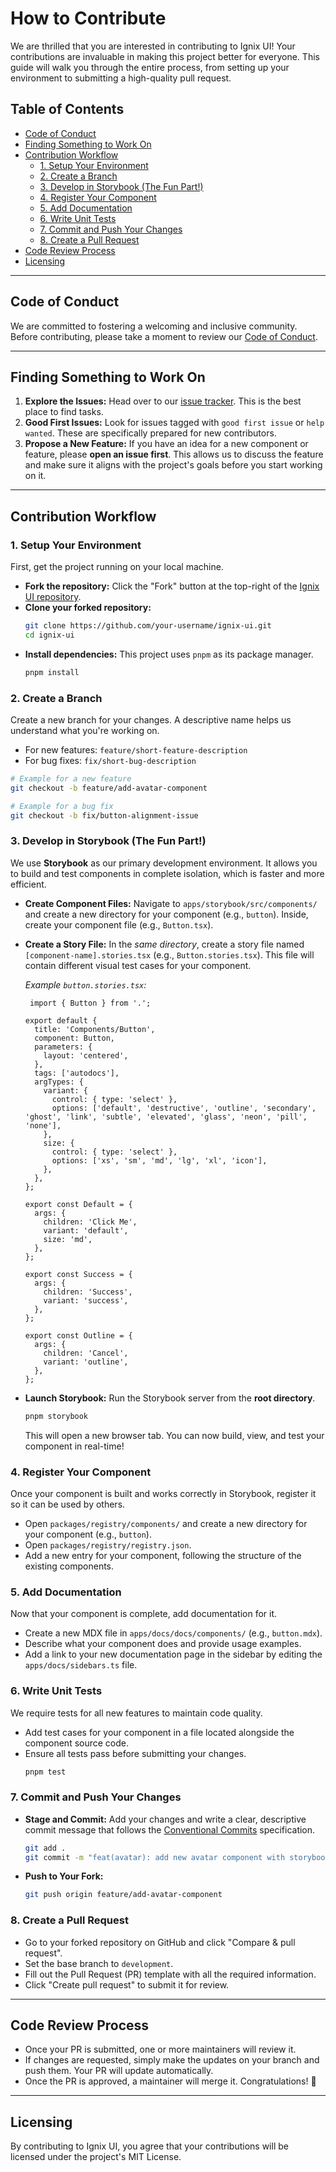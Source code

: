 
# How to Contribute

We are thrilled that you are interested in contributing to Ignix UI\! Your contributions are invaluable in making this project better for everyone. This guide will walk you through the entire process, from setting up your environment to submitting a high-quality pull request.

## Table of Contents

  - [Code of Conduct](https://www.google.com/search?q=%23code-of-conduct)
  - [Finding Something to Work On](https://www.google.com/search?q=%23finding-something-to-work-on)
  - [Contribution Workflow](https://www.google.com/search?q=%23contribution-workflow)
      - [1. Setup Your Environment](https://www.google.com/search?q=%231-setup-your-environment)
      - [2. Create a Branch](https://www.google.com/search?q=%232-create-a-branch)
      - [3. Develop in Storybook (The Fun Part\!)](https://www.google.com/search?q=%233-develop-in-storybook-the-fun-part)
      - [4. Register Your Component](https://www.google.com/search?q=%234-register-your-component)
      - [5. Add Documentation](https://www.google.com/search?q=%235-add-documentation)
      - [6. Write Unit Tests](https://www.google.com/search?q=%236-write-unit-tests)
      - [7. Commit and Push Your Changes](https://www.google.com/search?q=%237-commit-and-push-your-changes)
      - [8. Create a Pull Request](https://www.google.com/search?q=%238-create-a-pull-request)
  - [Code Review Process](https://www.google.com/search?q=%23code-review-process)
  - [Licensing](https://www.google.com/search?q=%23licensing)

-----

## Code of Conduct

We are committed to fostering a welcoming and inclusive community. Before contributing, please take a moment to review our [Code of Conduct](https://www.google.com/search?q=./CODE_OF_CONDUCT.md).

-----

## Finding Something to Work On

1.  **Explore the Issues:** Head over to our [issue tracker](https://github.com/mindfiredigital/ignix-ui/issues). This is the best place to find tasks.
2.  **Good First Issues:** Look for issues tagged with `good first issue` or `help wanted`. These are specifically prepared for new contributors.
3.  **Propose a New Feature:** If you have an idea for a new component or feature, please **open an issue first**. This allows us to discuss the feature and make sure it aligns with the project's goals before you start working on it.

-----

## Contribution Workflow

### 1\. Setup Your Environment

First, get the project running on your local machine.

  - **Fork the repository:** Click the "Fork" button at the top-right of the [Ignix UI repository](https://github.com/mindfiredigital/ignix-ui).
  - **Clone your forked repository:**
    ```bash
    git clone https://github.com/your-username/ignix-ui.git
    cd ignix-ui
    ```
  - **Install dependencies:** This project uses `pnpm` as its package manager.
    ```bash
    pnpm install
    ```

### 2\. Create a Branch

Create a new branch for your changes. A descriptive name helps us understand what you're working on.

  - For new features: `feature/short-feature-description`
  - For bug fixes: `fix/short-bug-description`

<!-- end list -->

```bash
# Example for a new feature
git checkout -b feature/add-avatar-component

# Example for a bug fix
git checkout -b fix/button-alignment-issue
```

### 3\. Develop in Storybook (The Fun Part\!)

We use **Storybook** as our primary development environment. It allows you to build and test components in complete isolation, which is faster and more efficient.

  - **Create Component Files:** Navigate to `apps/storybook/src/components/` and create a new directory for your component (e.g., `button`). Inside, create your component file (e.g., `Button.tsx`).

  - **Create a Story File:** In the *same directory*, create a story file named `[component-name].stories.tsx` (e.g., `Button.stories.tsx`). This file will contain different visual test cases for your component.

    *Example `button.stories.tsx`:*

    ```tsx
     import { Button } from '.';

    export default {
      title: 'Components/Button',
      component: Button,
      parameters: {
        layout: 'centered',
      },
      tags: ['autodocs'],
      argTypes: {
        variant: {
          control: { type: 'select' },
          options: ['default', 'destructive', 'outline', 'secondary', 'ghost', 'link', 'subtle', 'elevated', 'glass', 'neon', 'pill', 'none'],
        },
        size: {
          control: { type: 'select' },
          options: ['xs', 'sm', 'md', 'lg', 'xl', 'icon'],
        },
      },
    };

    export const Default = {
      args: {
        children: 'Click Me',
        variant: 'default',
        size: 'md',
      },
    };

    export const Success = {
      args: {
        children: 'Success',
        variant: 'success',
      },
    };

    export const Outline = {
      args: {
        children: 'Cancel',
        variant: 'outline',
      },
    };
    ```

  - **Launch Storybook:** Run the Storybook server from the **root directory**.

    ```bash
    pnpm storybook
    ```

    This will open a new browser tab. You can now build, view, and test your component in real-time\!

### 4\. Register Your Component

Once your component is built and works correctly in Storybook, register it so it can be used by others.

  - Open `packages/registry/components/` and create a new directory for your component (e.g., `button`).
  - Open `packages/registry/registry.json`.
  - Add a new entry for your component, following the structure of the existing components.

### 5\. Add Documentation

Now that your component is complete, add documentation for it.

  - Create a new MDX file in `apps/docs/docs/components/` (e.g., `button.mdx`).
  - Describe what your component does and provide usage examples.
  - Add a link to your new documentation page in the sidebar by editing the `apps/docs/sidebars.ts` file.

### 6\. Write Unit Tests

We require tests for all new features to maintain code quality.

  - Add test cases for your component in a file located alongside the component source code.
  - Ensure all tests pass before submitting your changes.
    ```bash
    pnpm test
    ```

### 7\. Commit and Push Your Changes

  - **Stage and Commit:** Add your changes and write a clear, descriptive commit message that follows the [Conventional Commits](https://www.conventionalcommits.org/en/v1.0.0/) specification.
    ```bash
    git add .
    git commit -m "feat(avatar): add new avatar component with storybook and tests"
    ```
  - **Push to Your Fork:**
    ```bash
    git push origin feature/add-avatar-component
    ```

### 8\. Create a Pull Request

  - Go to your forked repository on GitHub and click "Compare & pull request".
  - Set the base branch to `development`.
  - Fill out the Pull Request (PR) template with all the required information.
  - Click "Create pull request" to submit it for review.

-----

## Code Review Process

  - Once your PR is submitted, one or more maintainers will review it.
  - If changes are requested, simply make the updates on your branch and push them. Your PR will update automatically.
  - Once the PR is approved, a maintainer will merge it. Congratulations\! 🎉

-----

## Licensing

By contributing to Ignix UI, you agree that your contributions will be licensed under the project's MIT License.